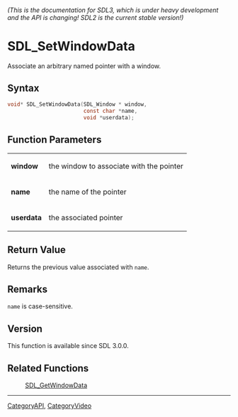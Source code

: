 ====== (This is the documentation for SDL3, which is under heavy development and the API is changing! SDL2 is the current stable version!) ======
= SDL_SetWindowData =

Associate an arbitrary named pointer with a window.

== Syntax ==

<syntaxhighlight lang='c'>
void* SDL_SetWindowData(SDL_Window * window,
                        const char *name,
                        void *userdata);
</syntaxhighlight>

== Function Parameters ==

{|
|'''window'''
|the window to associate with the pointer
|-
|'''name'''
|the name of the pointer
|-
|'''userdata'''
|the associated pointer
|}

== Return Value ==

Returns the previous value associated with <code>name</code>.

== Remarks ==

<code>name</code> is case-sensitive.

== Version ==

This function is available since SDL 3.0.0.

== Related Functions ==

:[[SDL_GetWindowData]]

----
[[CategoryAPI]], [[CategoryVideo]]



